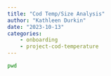```yaml
---
title: "Cod Temp/Size Analysis"
author: "Kathleen Durkin"
date: "2023-10-13"
categories:
    - onboarding
    - project-cod-temperature
---
```


```bash
pwd
```
